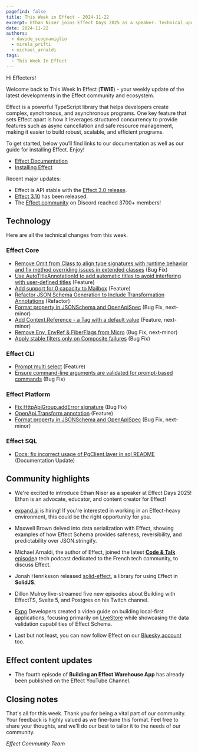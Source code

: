 ```yaml
---
pagefind: false
title: This Week in Effect - 2024-11-22
excerpt: Ethan Niser joins Effect Days 2025 as a speaker. Technical updates, and more from the Effect ecosystem.
date: 2024-11-22
authors:
  - davide_scognamiglio
  - mirela_prifti
  - michael_arnaldi
tags:
  - This Week In Effect
---
```



Hi Effecters!

Welcome back to This Week In Effect (**TWIE**) - your weekly update of the latest developments in the Effect community and ecosystem.

Effect is a powerful TypeScript library that helps developers create complex, synchronous, and asynchronous programs. One key feature that sets Effect apart is how it leverages structured concurrency to provide features such as async cancellation and safe resource management, making it easier to build robust, scalable, and efficient programs.

To get started, below you’ll find links to our documentation as well as our guide for installing Effect. Enjoy!

- [Effect Documentation](/docs/getting-started/introduction/)
- [Installing Effect](/docs/getting-started/installation/)

Recent major updates:

- Effect is API stable with the [Effect 3.0 release](https://effect.website/blog/effect-3.0).
- [Effect 3.10](https://effect.website/blog/effect-3.10) has been released.
- The [Effect community](https://discord.gg/effect-ts) on Discord reached 3700+ members!

## Technology

Here are all the technical changes from this week.

### Effect Core

- [Remove Omit from Class to align type signatures with runtime behavior and fix method overriding issues in extended classes](https://github.com/Effect-TS/effect/pull/3959) (Bug Fix)
- [Use AutoTitleAnnotationId to add automatic titles to avoid interfering with user-defined titles](https://github.com/Effect-TS/effect/pull/3918) (Feature)
- [Add support for 0 capacity to Mailbox](https://github.com/Effect-TS/effect/pull/3972) (Feature)
- [Refactor JSON Schema Generation to Include Transformation Annotations](https://github.com/Effect-TS/effect/pull/3971) (Refactor)
- [Format property in JSONSchema and OpenApiSpec](https://github.com/Effect-TS/effect/pull/3945) (Bug Fix, next-minor)
- [Add Context.Reference - a Tag with a default value](https://github.com/Effect-TS/effect/pull/3961) (Feature, next-minor)
- [Remove Env, EnvRef & FiberFlags from Micro](https://github.com/Effect-TS/effect/pull/3969) (Bug Fix, next-minor)
- [Apply stable filters only on Composite failures](https://github.com/Effect-TS/effect/pull/3981) (Bug Fix)

### Effect CLI

- [Prompt multi select](https://github.com/Effect-TS/effect/pull/3929) (Feature)
- [Ensure command-line arguments are validated for prompt-based commands](https://github.com/Effect-TS/effect/pull/3976) (Bug Fix)

### Effect Platform

- [Fix HttpApiGroup.addError signature](https://github.com/Effect-TS/effect/pull/3962) (Bug Fix)
- [OpenApi.Transform annotation](https://github.com/Effect-TS/effect/pull/3968) (Feature)
- [Format property in JSONSchema and OpenApiSpec](https://github.com/Effect-TS/effect/pull/3945) (Bug Fix, next-minor)

### Effect SQL

- [Docs: fix incorrect usage of PgClient.layer in sql README](https://github.com/Effect-TS/effect/pull/395) (Documentation Update)

## Community highlights

- We're excited to introduce Ethan Niser as a speaker at Effect Days 2025! Ethan is an advocate, educator, and content creator for Effect!

  <Tweet id="1858511454686617823" />

- [expand.ai](https://www.expand.ai) is hiring! If you're interested in working in an Effect-heavy environment, this could be the right opportunity for you.

  <Tweet id="1858674403430854823" />

- Maxwell Brown delved into data serialization with Effect, showing examples of how Effect Schema provides safeness, reversibility, and predictability over JSON.stringify.

  <Tweet id="1858558768985817184" />

- Michael Arnaldi, the author of Effect, joined the latest [**Code & Talk** episode](https://www.linkedin.com/events/7263113616420134912/about)a tech podcast dedicated to the French tech community, to discuss Effect.

- Jonah Henriksson released [solid-effect](https://github.com/JonahPlusPlus/solid-effect), a library for using Effect in **SolidJS**.

- Dillon Mulroy live-streamed five new episodes about Building with EffectTS, Svelte 5, and Postgres on his Twitch channel.

  <TwitchPlayerNonInteractive video="2301533221" />

- [Expo](https://expo.dev) Developers created a video guide on building local-first applications, focusing primarily on [LiveStore](https://livestore.dev) while showcasing the data validation capabilities of Effect Schema.

  <YouTube
    id="https://www.youtube.com/embed/zQIhJqYU1Qw?si=3XhLszpamiWEJ5gw"
    title="How to build local-first native apps with LiveStore and Expo"
  />

- Last but not least, you can now follow Effect on our [Bluesky account](https://bsky.app/profile/effect-ts.bsky.social) too.

## Effect content updates

- The fourth episode of **Building an Effect Warehouse App** has already been published on the Effect YouTube Channel.

  <YouTube
    id="https://www.youtube.com/embed/hYSjHgJthQY?si=ZWo1rjhOf-RoD3oQ"
    title="Effect Development: Building an Effect Warehouse App #4"
  />

## Closing notes

That's all for this week. Thank you for being a vital part of our community. Your feedback is highly valued as we fine-tune this format. Feel free to share your thoughts, and we'll do our best to tailor it to the needs of our community.

_Effect Community Team_
